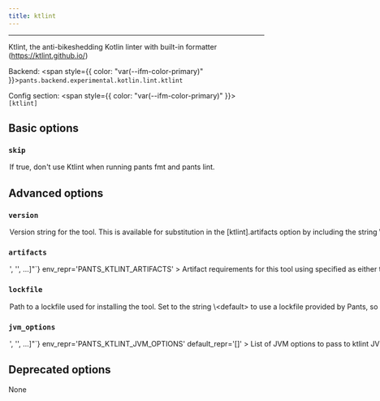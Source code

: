 ```yaml
---
title: ktlint
---
```



---

Ktlint, the anti-bikeshedding Kotlin linter with built-in formatter (https://ktlint.github.io/)

Backend: <span style={{ color: "var(--ifm-color-primary)" }}>`pants.backend.experimental.kotlin.lint.ktlint`</span>

Config section: <span style={{ color: "var(--ifm-color-primary)" }}>`[ktlint]`</span>

## Basic options

<span className={styles.options}>

### `skip`

<Option
  cli_repr='--[no-]ktlint-skip'
  env_repr='PANTS_KTLINT_SKIP'
  default_repr='False'
>
  

If true, don't use Ktlint when running `pants fmt` and `pants lint`.

</Option>


## Advanced options

### `version`

<Option
  cli_repr='--ktlint-version=<str>'
  env_repr='PANTS_KTLINT_VERSION'
  default_repr='0.45.2'
>
  

Version string for the tool. This is available for substitution in the `[ktlint].artifacts` option by including the string `\{version}`.

</Option>


### `artifacts`

<Option
  cli_repr={`--ktlint-artifacts="['<str>', '<str>', ...]"`}
  env_repr='PANTS_KTLINT_ARTIFACTS'
>
  

Artifact requirements for this tool using specified as either the address of a `jvm_artifact` target or, alternatively, as a colon-separated Maven coordinates (e.g., `group\:name\:version`). For Maven coordinates, the string `\{version}` version will be substituted with the value of the `[ktlint].version` option.

</Option>


### `lockfile`

<Option
  cli_repr='--ktlint-lockfile=<str>'
  env_repr='PANTS_KTLINT_LOCKFILE'
  default_repr='<default>'
>
  

Path to a lockfile used for installing the tool.

Set to the string `\<default>` to use a lockfile provided by Pants, so long as you have not changed the `--version` option. See https\://github.com/pantsbuild/pants/blob/release_2.18.0rc2/src/python/pants/backend/kotlin/lint/ktlint/ktlint.lock for the default lockfile contents.

To use a custom lockfile, set this option to a file path relative to the build root, then run `pants jvm-generate-lockfiles --resolve=ktlint`.

</Option>


### `jvm_options`

<Option
  cli_repr={`--ktlint-jvm-options="['<str>', '<str>', ...]"`}
  env_repr='PANTS_KTLINT_JVM_OPTIONS'
  default_repr='[]'
>
  

List of JVM options to pass to `ktlint` JVM processes.

Options set here will be added to those set in `[jvm].global_options`. Please check the documentation for the `jvm` subsystem to see what values are accepted here.

</Option>


## Deprecated options

None

</span>